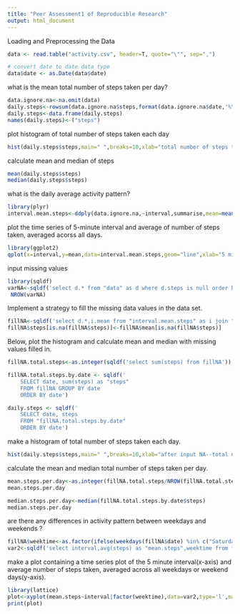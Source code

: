 ```yaml
---
title: "Peer Assessment1 of Reproducible Research"
output: html_document
---
```



Loading and Preprocessing the Data

```r
data <- read.table("activity.csv", header=T, quote="\"", sep=",")

# convert date to date data type
data$date <- as.Date(data$date) 

```

what is the mean total number of steps taken per day?
```r
data.ignore.na<-na.omit(data)
daily.steps<-rowsum(data.ignore.na$steps,format(data.ignore.na$date,'%Y-%m-%d'))
daily.steps<-data.frame(daily.steps)
names(daily.steps)<-("steps")
```
plot histogram of total number of steps taken each day
```r
hist(daily.steps$steps,main=" ",breaks=10,xlab="total number of steps taken daily")
```
calculate mean and median of steps
```r
mean(daily.steps$steps)
median(daily.steps$steps)
```
what is the daily average activity pattern?
```r
library(plyr)
interval.mean.steps<-ddply(data.ignore.na,~interval,summarise,mean=mean(steps))
```
plot the time series of 5-minute interval and average of number of steps taken, averaged acorss all days.
```r
library(ggplot2)
qplot(x=interval,y=mean,data=interval.mean.steps,geom="line",xlab="5 minute interval",ylab="number of step count",main="average number of steps taken averaged acorss all days")
```
input missing values
```r
library(sqldf)
varNA<-sqldf('select d.* from "data" as d where d.steps is null order by d.date,d.interval')
 NROW(varNA)            
```
Implement a strategy to fill the missing data values in the data set.
```r
fillNA<-sqldf('select d.*,i.mean from "interval.mean.steps" as i join "data" as d on d.interval = i.interval order by d.date,d.interval')
fillNA$steps[is.na(fillNA$steps)]<-fillNA$mean[is.na(fillNA$steps)]
```
Below, plot the histogram and calculate mean and median with missing values filled in.
```r
fillNA.total.steps<-as.integer(sqldf('select sum(steps) from fillNA'))

fillNA.total.steps.by.date <- sqldf(' 
    SELECT date, sum(steps) as "steps" 
    FROM fillNA GROUP BY date 
    ORDER BY date') 

daily.steps <- sqldf('   
    SELECT date, steps
    FROM "fillNA.total.steps.by.date"
    ORDER BY date')

```
make a histogram of total number of steps taken each day.
```r
hist(daily.steps$steps,main=" ",breaks=10,xlab="after input NA--total number of steps taken daily")
```
calculate the mean and median total number of steps taken per day.
```r
mean.steps.per.day<-as.integer(fillNA.total.steps/NROW(fillNA.total.steps.by.date))
mean.steps.per.day

median.steps.per.day<-median(fillNA.total.steps.by.date$steps)
median.steps.per.day
```
are there any differences in activity pattern between weekdays and weekends ?
```r
fillNA$weektime<-as.factor(ifelse(weekdays(fillNA$date) %in% c("Saturday","Sunday"),"weekend","weekday"))
var2<-sqldf('select interval,avg(steps) as "mean.steps",weektime from fillNA group by weektime,interval order by interval')
```
make a plot containing a time series plot of the 5 minute interval(x-axis) and average number of steps taken, averaged across all weekdays or weekend days(y-axis).
```r
library(lattice)
plot<-xyplot(mean.steps~interval|factor(weektime),data=var2,type='l',main="average number of steps taken \naveraged across all weekdays or weekend days",xlab="5 minute interval",ylab="average number of steps taken")
print(plot)

```
